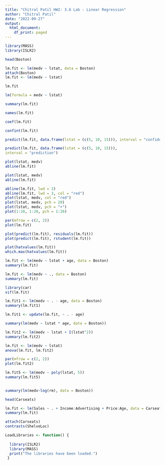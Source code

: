 ```yaml
---
title: "Chitral Patil HW2: 3.6 Lab - Linear Regression"
author: "Chitral Patil"
date: "2022-09-27"
output:
  html_document:
    df_print: paged
---
```


```r
library(MASS) 
library(ISLR2)
```

```r
head(Boston)

```

```r
lm.fit <- lm(medv ~ lstat, data = Boston) 
attach(Boston)
lm.fit <- lm(medv ~ lstat)

```

```r
lm.fit

```

```r

lm(formula = medv ~ lstat)
```

```r
summary(lm.fit)

```

```r
names(lm.fit)

```

```r
coef(lm.fit)
```

```r
confint(lm.fit)

```

```r
predict(lm.fit, data.frame(lstat = (c(5, 10, 15))), interval = "confidence")

```

```r
predict(lm.fit, data.frame(lstat = (c(5, 10, 15))),
interval = "prediction")

```

```r
plot(lstat, medv)
abline(lm.fit)

```

```r
plot(lstat, medv)
abline(lm.fit) 

abline(lm.fit, lwd = 3)
abline(lm.fit, lwd = 3, col = "red")
plot(lstat, medv, col = "red")
plot(lstat, medv, pch = 20)
plot(lstat, medv, pch = "+")
plot(1:20, 1:20, pch = 1:20)


```

```r
par(mfrow = c(2, 2)) 
plot(lm.fit)

```

```r
plot(predict(lm.fit), residuals(lm.fit)) 
plot(predict(lm.fit), rstudent(lm.fit))

```

```r
plot(hatvalues(lm.fit))
which.max(hatvalues(lm.fit))

```

```r
lm.fit <- lm(medv ~ lstat + age, data = Boston)
summary(lm.fit)


```

```r
lm.fit <- lm(medv ~ ., data = Boston) 
summary(lm.fit)

```

```r
library(car)
vif(lm.fit)

```

```r
lm.fit1 <- lm(medv ~ . - age, data = Boston) 
summary(lm.fit1)

```

```r
lm.fit1 <- update(lm.fit, ~ . - age)

```

```r

summary(lm(medv ~ lstat * age, data = Boston))
```

```r
lm.fit2 <- lm(medv ~ lstat + I(lstat^2)) 
summary(lm.fit2)

```

```r
lm.fit <- lm(medv ~ lstat)
anova(lm.fit, lm.fit2)

```

```r
par(mfrow = c(2, 2)) 
plot(lm.fit2)

```

```r
lm.fit5 <- lm(medv ~ poly(lstat, 5)) 
summary(lm.fit5)
 
```

```r
summary(lm(medv~log(rm), data = Boston))

```

```r
head(Carseats)

```

```r
lm.fit <- lm(Sales ~ . + Income:Advertising + Price:Age, data = Carseats)
summary(lm.fit)

```

```r
attach(Carseats)
contrasts(ShelveLoc)

```

```r
LoadLibraries <- function() { 
  
  library(ISLR2)
  library(MASS)
  print("The libraries have been loaded.") 
 }

```

